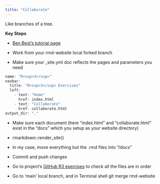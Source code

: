 ```yaml
---
title: "Collaborate"
---
```


Like branches of a tree.

**Key Steps**

- [Ben Best's tutorial page](https://noaa-iea.github.io/r3-train/collaborate.html)

- Work from your rmd-website local forked branch

- Make sure your _site.yml doc reflects the pages and parameters you need

```r

name: "R<sup>3</sup>"
navbar:
  title: "R<sup>3</sup> Exercises"
  left:
    - text: "Home"
      href: index.html
    - text: "Collaborate"
      href: collaborate.html
output_dir: "."

```

- Make sure each document (here "index.html" and "collaborate.html" exist in the "docs" which you setup as your website directory)

- rmarkdown::render_site()

- In my case, move everything but the .rmd files into "/docs"

- Commit and push changes

- Go to project's [GitHub R3 exercises](https://github.com/NatashaAHardy/r3-exercises) to check all the files are in order

- Go to 'main' local branch, and in Terminal shell git merge rmd-website